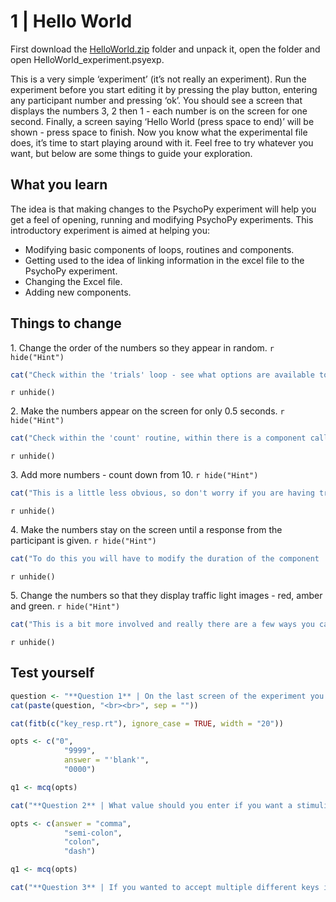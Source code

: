 # **1** | Hello World

First download the [HelloWorld.zip](PsychoPy/1.Hello World.zip) folder and unpack it, open the folder and open HelloWorld_experiment.psyexp.

This is a very simple 'experiment' (it's not really an experiment). Run the experiment before you start editing it by pressing the play button, entering any participant number and pressing 'ok'. You should see a screen that displays the numbers 3, 2 then 1 - each number is on the screen for one second. Finally, a screen saying 'Hello World (press space to end)' will be shown - press space to finish. Now you know what the experimental file does, it's time to start playing around with it. Feel free to try whatever you want, but below are some things to guide your exploration.

## What you learn

The idea is that making changes to the PsychoPy experiment will help you get a feel of opening, running and modifying PsychoPy experiments. This introductory experiment is aimed at helping you:

* Modifying basic components of loops, routines and components.
* Getting used to the idea of linking information in the excel file to the PsychoPy experiment. 
* Changing the Excel file. 
* Adding new components.

## Things to change

1.\ Change the order of the numbers so they appear in random. 
`r hide("Hint")`
```r
cat("Check within the 'trials' loop - see what options are available to you when you click on it, what happens when you change these?")
```
`r unhide()`

2.\ Make the numbers appear on the screen for only 0.5 seconds. 
`r hide("Hint")`
```r
cat("Check within the 'count' routine, within there is a component called 'text' - see what options are available to you when you click on it. You can try changing any of these options and see what happens.")
```
`r unhide()`

3.\ Add more numbers - count down from 10. 
`r hide("Hint")`
```r
cat("This is a little less obvious, so don't worry if you are having trouble. In the folder where the experiment file was located there is an Excel file called - 'Trials' - open this up, make some changes, save it and go back to the PsychoPy experiment. You may need to reload the Excel file into PsychoPy this is done from within the 'Trials' loop.")
```
`r unhide()`

4.\ Make the numbers stay on the screen until a response from the participant is given.
`r hide("Hint")`
```r
cat("To do this you will have to modify the duration of the component 'text' within the 'count'routine, and you will also need to add a new response component to the same routine.")
```
`r unhide()`

5.\ Change the numbers so that they display traffic light images - red, amber and green. 
`r hide("Hint")`
```r
cat("This is a bit more involved and really there are a few ways you can do this. You should remove the 'text' component from the 'count' routine. Then you can add an image, or a polygon. If you add an image you will need to make (or find online) three seperate files - red, amber and green - the name of the image should be linked to the Excel file. Alternatively, you can link the colour of a polygon to the Excel file.")
```
`r unhide()`

## Test yourself

```r
question <- "**Question 1** | On the last screen of the experiment you have to press space for the experiment to exit. What column in the data generated for any run of the experiment gives you this reaction time?"
cat(paste(question, "<br><br>", sep = ""))

cat(fitb(c("key_resp.rt"), ignore_case = TRUE, width = "20"))

```



```r

opts <- c("0", 
            "9999", 
            answer = "'blank'", 
            "0000")

q1 <- mcq(opts)

cat("**Question 2** | What value should you enter if you want a stimuli to remain on the screen indefinately?","<br><br>", q1)
```



```r

opts <- c(answer = "comma", 
            "semi-colon", 
            "colon", 
            "dash")

q1 <- mcq(opts)

cat("**Question 3** | If you wanted to accept multiple different keys in a keyboard response what would you use to deliminate keys? ","<br><br>", q1)
```
